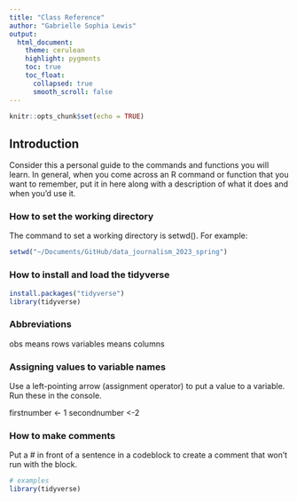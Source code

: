 ```yaml
---
title: "Class Reference"
author: "Gabrielle Sophia Lewis"
output:
  html_document:
    theme: cerulean
    highlight: pygments
    toc: true
    toc_float:
      collapsed: true
      smooth_scroll: false
---
```


```r
knitr::opts_chunk$set(echo = TRUE)
```

## Introduction

Consider this a personal guide to the commands and functions you will learn. In general, when you come across an R command or function that you want to remember, put it in here along with a description of what it does and when you'd use it.

### How to set the working directory

The command to set a working directory is setwd(). For example:

```r
setwd("~/Documents/GitHub/data_journalism_2023_spring")
```

### How to install and load the tidyverse

```r
install.packages("tidyverse")
library(tidyverse)
```

### Abbreviations

obs means rows
variables means columns

### Assigning values to variable names

Use a left-pointing arrow (assignment operator) to put a value to a variable. Run these in the console.

firstnumber <- 1
secondnumber <-2

### How to make comments

Put a # in front of a sentence in a codeblock to create a comment that won't run with the block.

```r
# examples
library(tidyverse)
```

